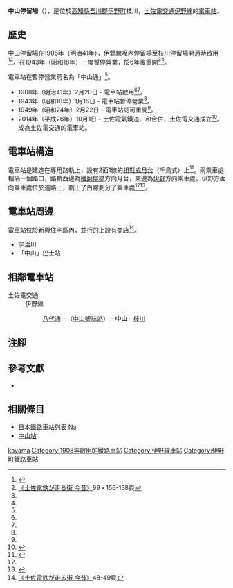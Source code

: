{{NoteTA|G1=Transport}}
{{Infobox station
|公司色 = #3399cc
|站名 = 中山
|圖片 = Tosaden NakayamaDentei.JPG
|圖片說明 = 播磨屋橋方向月台
|日文原名 = 中山
|平假名 = なかやま
|羅馬拼音 = Nakayama
|副站名 = 
|所在地 = {{JPN}}[[高知縣|高知縣]][[吾川郡|吾川郡]][[伊野町|伊野町]]枝川
|座標 = {{coord|33|33|6.14|N|133|27|10.17|E|type:railwaystation_region:JP-24|display=inline,title}}
|車站構造 = [[地面車站|地面車站]]
|月台配置 = 2面1線
|啟用年月日 = 1908年（明治41年）2月20日
|廢站年月日 = 
|乘客人數 = 
|上下車人次 = 
|統計年度 = 
|轉車 = 
|全寬備註 = 
|adjacent = {{Adjacent stations|system=土佐電交通|line=伊野線|left=八代通|right=枝川|note-left=0.3km|note-mid=距離[[播磨屋橋停留場|播磨屋橋]]8.9km|note-right=0.3km}}
}}
'''中山停留場'''（{{jpn|j=中山停留場|hg=なかやまていりゅうじょう|rm=Nakayama teiryūjō|f=y}}），是位於[[高知縣|高知縣]][[吾川郡|吾川郡]][[伊野町|伊野町]]枝川，[[土佐電交通|土佐電交通]][[伊野線|伊野線]]的[[電車站|電車站]]。

== 歷史 ==
中山停留場在1908年（明治41年），伊野線[[咥內停留場|咥內停留場]]至[[枝川停留場|枝川停留場]]開通時啟用<ref name=chizu60>{{Cite book|author=[[今尾惠介|今尾惠介]]（監修） |title={{Translink|ja|日本鉄道旅行地図帳|日本鐵道旅行地圖帳}} |publisher=[[新潮社|新潮社]] |volume=11 中国四国 |year=2009 |isbn=978-4-10-790029-6 |page=60|language=ja}}</ref><ref name=konjaku2>[[#konjaku|《土佐電鉄が走る街 今昔》]]99・156-158頁</ref>。在1943年（昭和18年）一度暫停營業，於6年後重開<ref name=chizu60/><ref name=konjaku2/>。

電車站在暫停營業前名為「中山通」<ref name=chizu60/>。
* 1908年（明治41年）2月20日 - {{Translink|ja|土佐電気鉄道|土佐電氣鐵道}}電車站啟用<ref name=chizu60/><ref name=konjaku2/>。
* 1943年（昭和18年）1月16日 - 電車站暫停營業<ref name=konjaku2/>。
* 1949年（昭和24年）2月22日 - 電車站認可重開<ref name=konjaku2/>。
* 2014年（平成26年）10月1日 - 土佐電氣鐵道、{{Translink|ja|高知県交通|高知縣交通}}和{{Translink|ja|土佐電ドリームサービス|土佐電Dream Service}}合併，土佐電交通成立<ref>{{Cite news |title=とさでん交通：「再出発」 「便利な市民の足に」高知で設立式 新デザインの車両披露 |newspaper=[[毎日新聞|毎日新聞]] |date=2014-10-02 |author=上野宏人 |publisher=毎日新聞社|language=ja}}</ref>。成為土佐電交通的電車站。

== 電車站構造 ==
電車站是建造在專用路軌上，設有2面1線的[[相對式月台|相對式月台]]（千鳥式）上<ref name=line>{{Cite book|author=川島令三 |authorlink=川島令三 |title=四国・九州ライン 全線・全駅・全配線 |year=2013 |publisher=[[講談社|講談社]] |series=【図説】 日本の鉄道 |isbn=978-4-06-295161-6 |volume=第2巻 四国西部エリア |pages=42・94頁|language=ja}}</ref>。兩乘車處相隔一個路口，路軌西邊為[[播磨屋橋停留場|播磨屋橋]]方向月台，東邊為[[伊野停留場|伊野]]方向乘車處。伊野方面向乘車處位於道路上，劃上了白線劃分了乘車處<ref name=line/><ref>{{Cite book|author=川島令三 |title={{Translink|ja|全国鉄道事情大研究|全國鐵道事情大研究}} |year=2007 |publisher={{Translink|ja|草思社}} |isbn=978-4-7942-1615-1 |volume=四国篇 |page=289|language=ja}}</ref>。

== 電車站周邊 ==
電車站位於新興住宅區內，並行的{{Translink|ja|国道33号|國道33號 (日本)|國道33號}}上設有商店<ref name=konjaku>[[#konjaku|《土佐電鉄が走る街 今昔》]]48-49頁</ref>。
* 宇治川
* 「中山」巴士站
== 相鄰電車站 ==
; 土佐電交通
: 伊野線
:: [[八代通停留場|八代通]]－（[[中山號誌站|中山號誌站]]）－'''中山'''－[[枝川停留場|枝川]]
== 注腳 ==
{{Reflist}}
== 參考文獻 ==
* {{Cite book|author=土佐電鉄の電車とまちを愛する会 |title=土佐電鉄が走る街 今昔 |year=2006 |publisher=[[JTB出版|JTB出版]] |series=JTB Can Books |isbn=4-533-06411-6|language=ja |ref=konjaku}}
== 相關條目 ==
{{Commonscat|Nakayama Station (Kochi)}}
* [[日本鐵路車站列表_Na|日本鐵路車站列表 Na]]
* [[中山站|中山站]]
{{伊野線}}
{{DEFAULTSORT:Nakayama}}
[[Category:日本鐵路車站_Na|kayama]]
[[Category:1908年啟用的鐵路車站|Category:1908年啟用的鐵路車站]]
[[Category:伊野線車站|Category:伊野線車站]]
[[Category:伊野町鐵路車站|Category:伊野町鐵路車站]]